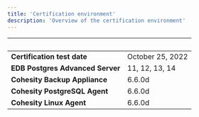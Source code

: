 ```yaml
---
title: 'Certification environment'
description: 'Overview of the certification environment'
---
```


|  &nbsp;    | &nbsp; |
| ----------- | ----------- |
| **Certification test date**      | October 25, 2022       |
| **EDB Postgres Advanced Server**      | 11, 12, 13, 14       |
| **Cohesity Backup Appliance**  |  6.6.0d     |
| **Cohesity PostgreSQL Agent**  |  6.6.0d     |
| **Cohesity Linux Agent**  |  6.6.0d     |